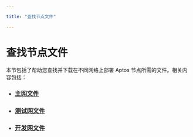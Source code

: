 ```yaml
---

title: "查找节点文件"

---
```


# 查找节点文件

本节包括了帮助您查找并下载在不同网络上部署 Aptos 节点所需的文件。相关内容包括：

- ### [主网文件](node-files-all-networks/node-files-mainnet.mdx)
- ### [测试网文件](node-files-all-networks/node-files-testnet.mdx)
- ### [开发网文件](node-files-all-networks/node-files-devnet.mdx)
